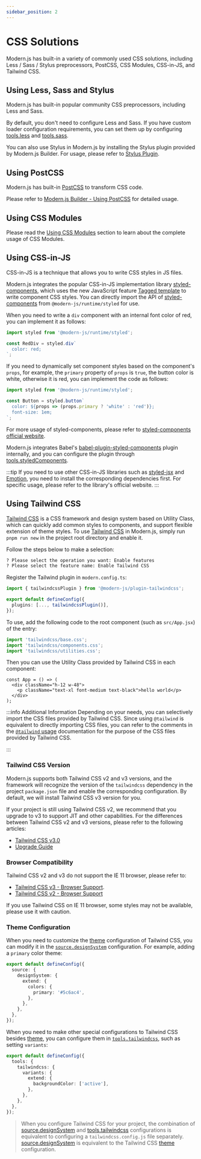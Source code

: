 ```yaml
---
sidebar_position: 2
---
```


# CSS Solutions

Modern.js has built-in a variety of commonly used CSS solutions, including Less / Sass / Stylus preprocessors, PostCSS, CSS Modules, CSS-in-JS, and Tailwind CSS.

## Using Less, Sass and Stylus

Modern.js has built-in popular community CSS preprocessors, including Less and Sass.

By default, you don't need to configure Less and Sass. If you have custom loader configuration requirements, you can set them up by configuring [tools.less](/configure/app/tools/less) and [tools.sass](/configure/app/tools/sass).

You can also use Stylus in Modern.js by installing the Stylus plugin provided by Modern.js Builder. For usage, please refer to [Stylus Plugin](https://modernjs.dev/builder/plugins/plugin-stylus.html).

## Using PostCSS

Modern.js has built-in [PostCSS](https://postcss.org/) to transform CSS code.

Please refer to [Modern.js Builder - Using PostCSS](https://modernjs.dev/builder/en/guide/basic/css-usage.html#using-postcss) for detailed usage.

## Using CSS Modules

Please read the [Using CSS Modules](https://modernjs.dev/builder/en/guide/basic/css-modules.html) section to learn about the complete usage of CSS Modules.

## Using CSS-in-JS

CSS-in-JS is a technique that allows you to write CSS styles in JS files.

Modern.js integrates the popular CSS-in-JS implementation library [styled-components](https://styled-components.com/), which uses the new JavaScript feature [Tagged template](https://developer.mozilla.org/en-US/docs/Web/JavaScript/Reference/Template_literals#tagged_templates) to write component CSS styles. You can directly import the API of [styled-components](https://styled-components.com/) from `@modern-js/runtime/styled` for use.

When you need to write a `div` component with an internal font color of red, you can implement it as follows:

```js
import styled from '@modern-js/runtime/styled';

const RedDiv = styled.div`
  color: red;
`;
```

If you need to dynamically set component styles based on the component's `props`, for example, the `primary` property of `props` is `true`, the button color is white, otherwise it is red, you can implement the code as follows:

```js
import styled from '@modern-js/runtime/styled';

const Button = styled.button`
  color: ${props => (props.primary ? 'white' : 'red')};
  font-size: 1em;
`;
```

For more usage of styled-components, please refer to [styled-components official website](https://styled-components.com/).

Modern.js integrates Babel's [babel-plugin-styled-components](https://github.com/styled-components/babel-plugin-styled-components) plugin internally, and you can configure the plugin through [tools.styledComponents](/configure/app/tools/styled-components).

:::tip
If you need to use other CSS-in-JS libraries such as [styled-jsx](https://www.npmjs.com/package/styled-jsx) and [Emotion](https://emotion.sh/), you need to install the corresponding dependencies first. For specific usage, please refer to the library's official website.
:::

## Using Tailwind CSS

[Tailwind CSS](https://tailwindcss.com/) is a CSS framework and design system based on Utility Class, which can quickly add common styles to components, and support flexible extension of theme styles. To use [Tailwind CSS](https://tailwindcss.com/) in Modern.js, simply run `pnpm run new` in the project root directory and enable it.

Follow the steps below to make a selection:

```bash
? Please select the operation you want: Enable features
? Please select the feature name: Enable Tailwind CSS
```

Register the Tailwind plugin in `modern.config.ts`:

```ts title="modern.config.ts"
import { tailwindcssPlugin } from '@modern-js/plugin-tailwindcss';

export default defineConfig({
  plugins: [..., tailwindcssPlugin()],
});
```

To use, add the following code to the root component (such as `src/App.jsx`) of the entry:

```js
import 'tailwindcss/base.css';
import 'tailwindcss/components.css';
import 'tailwindcss/utilities.css';
```

Then you can use the Utility Class provided by Tailwind CSS in each component:

```tsx
const App = () => (
  <div className="h-12 w-48">
    <p className="text-xl font-medium text-black">hello world</p>
  </div>
);
```

:::info Additional Information
Depending on your needs, you can selectively import the CSS files provided by Tailwind CSS. Since using `@tailwind` is equivalent to directly importing CSS files, you can refer to the comments in the [`@tailwind` usage](https://tailwindcss.com/docs/functions-and-directives#tailwind) documentation for the purpose of the CSS files provided by Tailwind CSS.

:::

### Tailwind CSS Version

Modern.js supports both Tailwind CSS v2 and v3 versions, and the framework will recognize the version of the `tailwindcss` dependency in the project `package.json` file and enable the corresponding configuration. By default, we will install Tailwind CSS v3 version for you.

If your project is still using Tailwind CSS v2, we recommend that you upgrade to v3 to support JIT and other capabilities. For the differences between Tailwind CSS v2 and v3 versions, please refer to the following articles:

- [Tailwind CSS v3.0](https://tailwindcss.com/blog/tailwindcss-v3)
- [Upgrade Guide](https://tailwindcss.com/docs/upgrade-guide)

### Browser Compatibility

Tailwind CSS v2 and v3 do not support the IE 11 browser, please refer to:

- [Tailwind CSS v3 - Browser Support](https://tailwindcss.com/docs/browser-support).
- [Tailwind CSS v2 - Browser Support](https://v2.tailwindcss.com/docs/browser-support)

If you use Tailwind CSS on IE 11 browser, some styles may not be available, please use it with caution.

### Theme Configuration

When you need to customize the [theme](https://tailwindcss.com/docs/theme) configuration of Tailwind CSS, you can modify it in the [`source.designSystem`](/configure/app/source/design-system) configuration. For example, adding a `primary` color theme:

```ts title="modern.config.ts"
export default defineConfig({
  source: {
    designSystem: {
      extend: {
        colors: {
          primary: '#5c6ac4',
        },
      },
    },
  },
});
```

When you need to make other special configurations to Tailwind CSS besides [theme](https://tailwindcss.com/docs/theme), you can configure them in [`tools.tailwindcss`](/configure/app/tools/tailwindcss), such as setting `variants`:

```ts title="modern.config.ts"
export default defineConfig({
  tools: {
    tailwindcss: {
      variants: {
        extend: {
          backgroundColor: ['active'],
        },
      },
    },
  },
});
```

> When you configure Tailwind CSS for your project, the combination of [source.designSystem](/configure/app/source/design-system) and [tools.tailwindcss](/configure/app/tools/tailwindcss) configurations is equivalent to configuring a `tailwindcss.config.js` file separately. [source.designSystem](/configure/app/source/design-system) is equivalent to the Tailwind CSS [theme](https://v2.tailwindcss.com/docs/configuration#theme) configuration.
